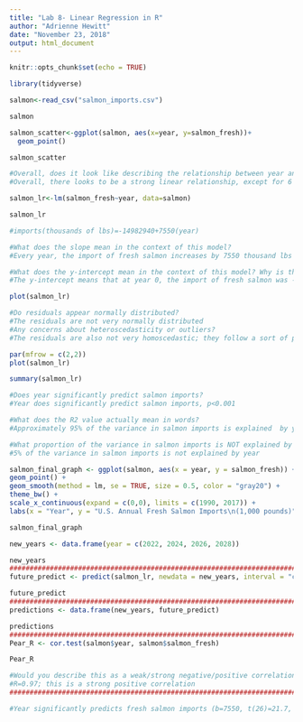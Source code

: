 ```yaml
---
title: "Lab 8- Linear Regression in R"
author: "Adrienne Hewitt"
date: "November 23, 2018"
output: html_document
---
```


```r
knitr::opts_chunk$set(echo = TRUE)
```

```r
library(tidyverse)

salmon<-read_csv("salmon_imports.csv")

salmon

```

```r

salmon_scatter<-ggplot(salmon, aes(x=year, y=salmon_fresh))+
  geom_point()

salmon_scatter

#Overall, does it look like describing the relationship between year and fresh salmon imports using linear regression makes sense? Do you have any concerns about using linear regression to describe the relationship?
#Overall, there looks to be a strong linear relationship, except for 6 points. 


```

```r

salmon_lr<-lm(salmon_fresh~year, data=salmon)

salmon_lr

#imports(thousands of lbs)=-14982940+7550(year)

#What does the slope mean in the context of this model?
#Every year, the import of fresh salmon increases by 7550 thousand lbs

#What does the y-intercept mean in the context of this model? Why is that concerning? What does this mean about extrapolating this model for past values?
#The y-intercept means that at year 0, the import of fresh salmon was -14,982,940 thousand lbs. This is concerning because import values cannot realistically go any lower than 0. The model may not accurately predict values before 1990. 

```

```r

plot(salmon_lr)

#Do residuals appear normally distributed?
#The residuals are not very normally distributed
#Any concerns about heteroscedasticity or outliers?
#The residuals are also not very homoscedastic; they follow a sort of pattern and do not remain constant throughout the course of the model

par(mfrow = c(2,2))
plot(salmon_lr)

```

```r

summary(salmon_lr)

#Does year significantly predict salmon imports?
#Year does significantly predict salmon imports, p<0.001

#What does the R2 value actually mean in words?
#Approximately 95% of the variance in salmon imports is explained  by year

#What proportion of the variance in salmon imports is NOT explained by year?
#5% of the variance in salmon imports is not explained by year

```

```r

salmon_final_graph <- ggplot(salmon, aes(x = year, y = salmon_fresh)) +
geom_point() +
geom_smooth(method = lm, se = TRUE, size = 0.5, color = "gray20") +
theme_bw() +
scale_x_continuous(expand = c(0,0), limits = c(1990, 2017)) +
labs(x = "Year", y = "U.S. Annual Fresh Salmon Imports\n(1,000 pounds)")

salmon_final_graph

```

```r

new_years <- data.frame(year = c(2022, 2024, 2026, 2028))

new_years
############################################################################################
future_predict <- predict(salmon_lr, newdata = new_years, interval = "confidence")

future_predict
#############################################################################################
predictions <- data.frame(new_years, future_predict)

predictions
##############################################################################################
Pear_R <- cor.test(salmon$year, salmon$salmon_fresh)

Pear_R

#Would you describe this as a weak/strong negative/positive correlation?
#R=0.97; this is a strong positive correlation
#############################################################################################

#Year significantly predicts fresh salmon imports (b=7550, t(26)=21.7, p<0.001) with a strong positive correlation between the two (Pearson's R=0.97). The overall model (imports(thousands of lbs)=-14982940+7550year) explains a significant amount of variance in fresh salmon imports (F(1,26)=471.9, p<0.001, R2=0.95).

```


